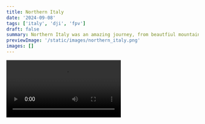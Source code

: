 ```yaml
---
title: Northern Italy
date: '2024-09-08'
tags: ['italy', 'dji', 'fpv']
draft: false
summary: Northern Italy was an amazing journey, from beautfiul mountains, lakes and trees to spectacular hiking trails.
previewImage: '/static/images/northern_italy.png'
images: []
---
```


<Video src="/static/videos/sorapis.mp4" />

Setting off early on a Saturday morning, I began the 13-hour drive from Berlin, eager to experience the beauty of northern Italy. The long journey was well worth it to witness the stunning landscapes that awaited me.
